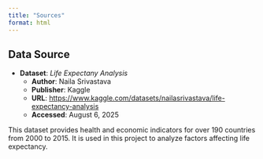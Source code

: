 ```yaml
---
title: "Sources"
format: html
---
```


## Data Source

- **Dataset**: *Life Expectany Analysis *  
  - **Author**: Naila Srivastava  
  - **Publisher**: Kaggle  
  - **URL**: [https://www.kaggle.com/datasets/nailasrivastava/life-expectancy-analysis](https://www.kaggle.com/datasets/nailasrivastava/life-expectancy-analysis)  
  - **Accessed**: August 6, 2025

This dataset provides health and economic indicators for over 190 countries from 2000 to 2015. It is used in this project to analyze factors affecting life expectancy.
